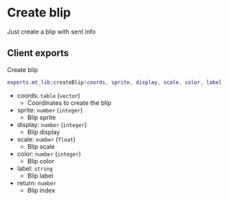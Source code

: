 # Create blip
Just create a blip with sent info

## Client exports

Create blip
```lua copy
exports.mt_lib:createBlip(coords, sprite, display, scale, color, label)
```
- coords: `table` (`vector`)
    - Coordinates to create the blip
- sprite: `number` (`integer`)
    - Blip sprite
- display: `number` (`integer`)
    - Blip display
- scale: `number` (`float`)
    - Blip scale
- color: `number` (`integer`)
    - Blip color
- label: `string`
    - Blip label
- return: `number`
    - Blip index